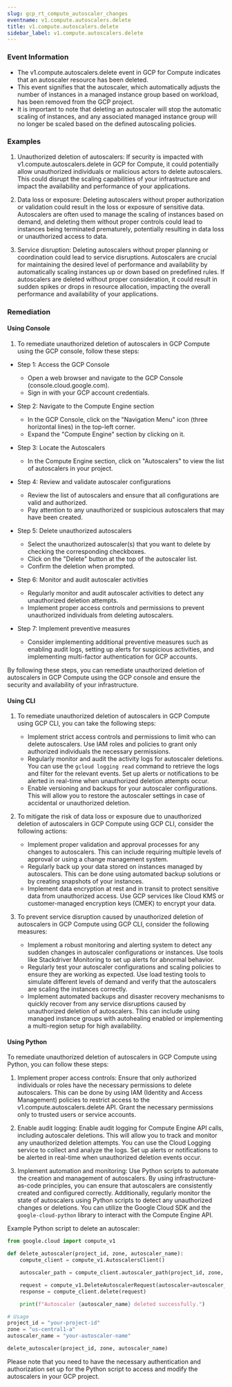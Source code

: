 ```yaml
--- 
slug: gcp_rt_compute_autoscaler_changes
eventname: v1.compute.autoscalers.delete
title: v1.compute.autoscalers.delete
sidebar_label: v1.compute.autoscalers.delete
---
```

                       
### Event Information

- The v1.compute.autoscalers.delete event in GCP for Compute indicates that an autoscaler resource has been deleted.
- This event signifies that the autoscaler, which automatically adjusts the number of instances in a managed instance group based on workload, has been removed from the GCP project.
- It is important to note that deleting an autoscaler will stop the automatic scaling of instances, and any associated managed instance group will no longer be scaled based on the defined autoscaling policies.


### Examples

1. Unauthorized deletion of autoscalers: If security is impacted with v1.compute.autoscalers.delete in GCP for Compute, it could potentially allow unauthorized individuals or malicious actors to delete autoscalers. This could disrupt the scaling capabilities of your infrastructure and impact the availability and performance of your applications.

2. Data loss or exposure: Deleting autoscalers without proper authorization or validation could result in the loss or exposure of sensitive data. Autoscalers are often used to manage the scaling of instances based on demand, and deleting them without proper controls could lead to instances being terminated prematurely, potentially resulting in data loss or unauthorized access to data.

3. Service disruption: Deleting autoscalers without proper planning or coordination could lead to service disruptions. Autoscalers are crucial for maintaining the desired level of performance and availability by automatically scaling instances up or down based on predefined rules. If autoscalers are deleted without proper consideration, it could result in sudden spikes or drops in resource allocation, impacting the overall performance and availability of your applications.

### Remediation

#### Using Console

1. To remediate unauthorized deletion of autoscalers in GCP Compute using the GCP console, follow these steps:

- Step 1: Access the GCP Console
  - Open a web browser and navigate to the GCP Console (console.cloud.google.com).
  - Sign in with your GCP account credentials.

- Step 2: Navigate to the Compute Engine section
  - In the GCP Console, click on the "Navigation Menu" icon (three horizontal lines) in the top-left corner.
  - Expand the "Compute Engine" section by clicking on it.

- Step 3: Locate the Autoscalers
  - In the Compute Engine section, click on "Autoscalers" to view the list of autoscalers in your project.

- Step 4: Review and validate autoscaler configurations
  - Review the list of autoscalers and ensure that all configurations are valid and authorized.
  - Pay attention to any unauthorized or suspicious autoscalers that may have been created.

- Step 5: Delete unauthorized autoscalers
  - Select the unauthorized autoscaler(s) that you want to delete by checking the corresponding checkboxes.
  - Click on the "Delete" button at the top of the autoscaler list.
  - Confirm the deletion when prompted.

- Step 6: Monitor and audit autoscaler activities
  - Regularly monitor and audit autoscaler activities to detect any unauthorized deletion attempts.
  - Implement proper access controls and permissions to prevent unauthorized individuals from deleting autoscalers.

- Step 7: Implement preventive measures
  - Consider implementing additional preventive measures such as enabling audit logs, setting up alerts for suspicious activities, and implementing multi-factor authentication for GCP accounts.

By following these steps, you can remediate unauthorized deletion of autoscalers in GCP Compute using the GCP console and ensure the security and availability of your infrastructure.

#### Using CLI

1. To remediate unauthorized deletion of autoscalers in GCP Compute using GCP CLI, you can take the following steps:
   - Implement strict access controls and permissions to limit who can delete autoscalers. Use IAM roles and policies to grant only authorized individuals the necessary permissions.
   - Regularly monitor and audit the activity logs for autoscaler deletions. You can use the `gcloud logging read` command to retrieve the logs and filter for the relevant events. Set up alerts or notifications to be alerted in real-time when unauthorized deletion attempts occur.
   - Enable versioning and backups for your autoscaler configurations. This will allow you to restore the autoscaler settings in case of accidental or unauthorized deletion.

2. To mitigate the risk of data loss or exposure due to unauthorized deletion of autoscalers in GCP Compute using GCP CLI, consider the following actions:
   - Implement proper validation and approval processes for any changes to autoscalers. This can include requiring multiple levels of approval or using a change management system.
   - Regularly back up your data stored on instances managed by autoscalers. This can be done using automated backup solutions or by creating snapshots of your instances.
   - Implement data encryption at rest and in transit to protect sensitive data from unauthorized access. Use GCP services like Cloud KMS or customer-managed encryption keys (CMEK) to encrypt your data.

3. To prevent service disruption caused by unauthorized deletion of autoscalers in GCP Compute using GCP CLI, consider the following measures:
   - Implement a robust monitoring and alerting system to detect any sudden changes in autoscaler configurations or instances. Use tools like Stackdriver Monitoring to set up alerts for abnormal behavior.
   - Regularly test your autoscaler configurations and scaling policies to ensure they are working as expected. Use load testing tools to simulate different levels of demand and verify that the autoscalers are scaling the instances correctly.
   - Implement automated backups and disaster recovery mechanisms to quickly recover from any service disruptions caused by unauthorized deletion of autoscalers. This can include using managed instance groups with autohealing enabled or implementing a multi-region setup for high availability.

#### Using Python

To remediate unauthorized deletion of autoscalers in GCP Compute using Python, you can follow these steps:

1. Implement proper access controls: Ensure that only authorized individuals or roles have the necessary permissions to delete autoscalers. This can be done by using IAM (Identity and Access Management) policies to restrict access to the v1.compute.autoscalers.delete API. Grant the necessary permissions only to trusted users or service accounts.

2. Enable audit logging: Enable audit logging for Compute Engine API calls, including autoscaler deletions. This will allow you to track and monitor any unauthorized deletion attempts. You can use the Cloud Logging service to collect and analyze the logs. Set up alerts or notifications to be alerted in real-time when unauthorized deletion events occur.

3. Implement automation and monitoring: Use Python scripts to automate the creation and management of autoscalers. By using infrastructure-as-code principles, you can ensure that autoscalers are consistently created and configured correctly. Additionally, regularly monitor the state of autoscalers using Python scripts to detect any unauthorized changes or deletions. You can utilize the Google Cloud SDK and the `google-cloud-python` library to interact with the Compute Engine API.

Example Python script to delete an autoscaler:

```python
from google.cloud import compute_v1

def delete_autoscaler(project_id, zone, autoscaler_name):
    compute_client = compute_v1.AutoscalersClient()

    autoscaler_path = compute_client.autoscaler_path(project_id, zone, autoscaler_name)

    request = compute_v1.DeleteAutoscalerRequest(autoscaler=autoscaler_path)
    response = compute_client.delete(request)

    print(f"Autoscaler {autoscaler_name} deleted successfully.")

# Usage
project_id = "your-project-id"
zone = "us-central1-a"
autoscaler_name = "your-autoscaler-name"

delete_autoscaler(project_id, zone, autoscaler_name)
```

Please note that you need to have the necessary authentication and authorization set up for the Python script to access and modify the autoscalers in your GCP project.


 